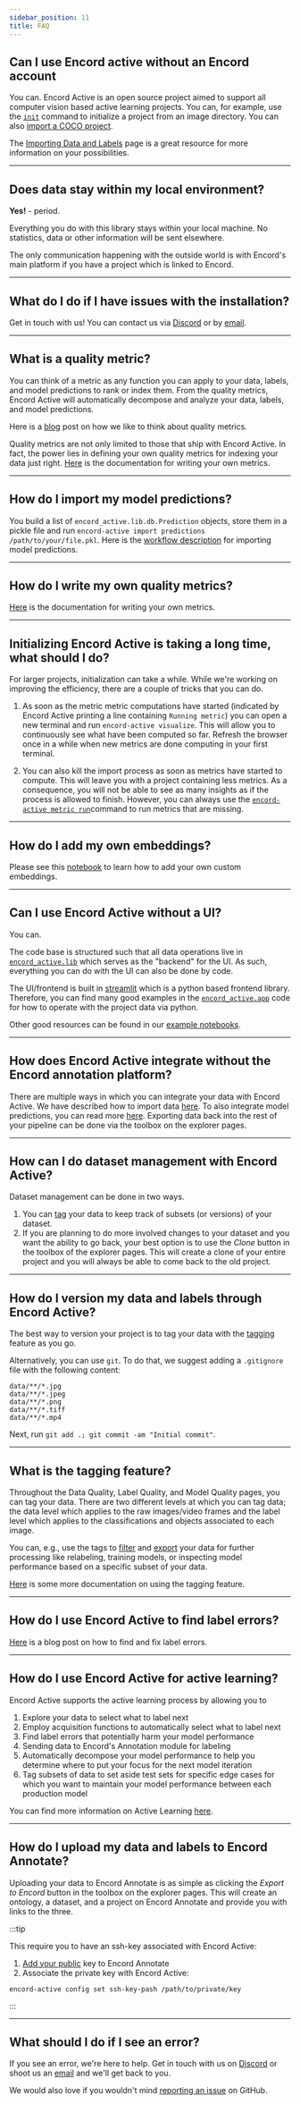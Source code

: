 ```yaml
---
sidebar_position: 11
title: FAQ
---
```


## Can I use Encord active without an Encord account

You can.
Encord Active is an open source project aimed to support all computer vision based active learning projects.
You can, for example, use the [`init`](./cli#init) command to initialize a project from an image directory.
You can also [import a COCO project](./import/import-coco-project).

The [Importing Data and Labels][importing-data] page is a great resource for more information on your possibilities.

---

## Does data stay within my local environment?

**Yes!** - period.

Everything you do with this library stays within your local machine.
No statistics, data or other information will be sent elsewhere.

The only communication happening with the outside world is with Encord's main platform if you have a project which is linked to Encord.

---

## What do I do if I have issues with the installation?

Get in touch with us!
You can contact us via [Discord][join-discord] or by [email][ea-email].

---

## What is a quality metric?

You can think of a metric as any function you can apply to your data, labels, and model predictions to rank or index them.
From the quality metrics, Encord Active will automatically decompose and analyze your data, labels, and model predictions.

Here is a [blog][ea-intro-blogpost] post on how we like to think about quality metrics.

Quality metrics are not only limited to those that ship with Encord Active.
In fact, the power lies in defining your own quality metrics for indexing your data just right.
[Here][write-metric] is the documentation for writing your own metrics.

---

## How do I import my model predictions?

You build a list of `encord_active.lib.db.Prediction` objects, store them in a pickle file and run `encord-active import predictions /path/to/your/file.pkl`.
Here is the [workflow description](./import/import-predictions) for importing model predictions.

---

## How do I write my own quality metrics?

[Here][write-metric] is the documentation for writing your own metrics.

---

## Initializing Encord Active is taking a long time, what should I do?

For larger projects, initialization can take a while.
While we're working on improving the efficiency, there are a couple of tricks that you can do.

1. As soon as the metric metric computations have started (indicated by Encord Active printing a line containing `Running metric`) you can open a new terminal and run `encord-active visualize`.
   This will allow you to continuously see what have been computed so far.
   Refresh the browser once in a while when new metrics are done computing in your first terminal.

2. You can also kill the import process as soon as metrics have started to compute. This will leave you with a project containing less metrics. As a consequence, you will not be able to see as many insights as if the process is allowed to finish.
   However, you can always use the [`encord-active metric run`](./cli#run)command to run metrics that are missing.

---

## How do I add my own embeddings?

Please see this [notebook](https://github.com/encord-team/encord-active/blob/main/examples/adding-own-custom-embeddings.ipynb) to learn how to add your own custom embeddings.

---

## Can I use Encord Active without a UI?

You can.

The code base is structured such that all data operations live in [`encord_active.lib`][ea-lib] which serves as the "backend" for the UI.
As such, everything you can do with the UI can also be done by code.

The UI/frontend is built in [streamlit](https://streamlit.io/) which is a python based frontend library.
Therefore, you can find many good examples in the [`encord_active.app`][ea-app] code for how to operate with the project data via python.

Other good resources can be found in our [example notebooks][ea-examples].

---

## How does Encord Active integrate without the Encord annotation platform?

There are multiple ways in which you can integrate your data with Encord Active.
We have described how to import data [here][importing-data].
To also integrate model predictions, you can read more [here][importing-predictions].
Exporting data back into the rest of your pipeline can be done via the toolbox on the explorer pages.

---

## How can I do dataset management with Encord Active?

Dataset management can be done in two ways.

1. You can [tag][tagging] your data to keep track of subsets (or versions) of your dataset.
2. If you are planning to do more involved changes to your dataset and you want the ability to go back, your best option is to use the _Clone_ button in the toolbox of the explorer pages.
   This will create a clone of your entire project and you will always be able to come back to the old project.

---

## How do I version my data and labels through Encord Active?

The best way to version your project is to tag your data with the [tagging][tagging] feature as you go.

Alternatively, you can use `git`.
To do that, we suggest adding a `.gitignore` file with the following content:

```gitignore
data/**/*.jpg
data/**/*.jpeg
data/**/*.png
data/**/*.tiff
data/**/*.mp4
```

Next, run `git add .; git commit -am "Initial commit"`.

---

## What is the tagging feature?

Throughout the Data Quality, Label Quality, and Model Quality pages, you can tag your data.
There are two different levels at which you can tag data; the data level which applies to the raw images/video frames and the label level which applies to the classifications and objects associated to each image.

You can, e.g., use the tags to [filter][filter-guide] and [export][export-guide] your data for further processing like relabeling, training models, or inspecting model performance based on a specific subset of your data.

[Here][tagging] is some more documentation on using the tagging feature.

---

## How do I use Encord Active to find label errors?

[Here][finding-label-errors] is a blog post on how to find and fix label errors.

---

## How do I use Encord Active for active learning?

Encord Active supports the active learning process by allowing you to

1. Explore your data to select what to label next
2. Employ acquisition functions to automatically select what to label next
3. Find label errors that potentially harm your model performance
4. Sending data to Encord's Annotation module for labeling
5. Automatically decompose your model performance to help you determine where to put your focus for the next model iteration
6. Tag subsets of data to set aside test sets for specific edge cases for which you want to maintain your model performance between each production model

You can find more information on Active Learning [here][active-learning].

---

## How do I upload my data and labels to Encord Annotate?

Uploading your data to Encord Annotate is as simple as clicking the _Export to Encord_ button in the toolbox on the explorer pages.
This will create an ontology, a dataset, and a project on Encord Annotate and provide you with links to the three.

:::tip

This require you to have an ssh-key associated with Encord Active:

1. [Add your public][ssh-key-association] key to Encord Annotate
2. Associate the private key with Encord Active:

```shell
encord-active config set ssh-key-pash /path/to/private/key
```

:::

---

## What should I do if I see an error?

If you see an error, we're here to help.
Get in touch with us on [Discord][join-discord] or shoot us an [email][ea-email] and we'll get back to you.

We would also love if you wouldn't mind [reporting an issue][report-issue] on GitHub.

[ea-app]: https://github.com/encord-team/encord-active/tree/main/src/encord_active/app
[ea-examples]: https://github.com/encord-team/encord-active/tree/main/examples
[ea-intro-blogpost]: https://encord.com/blog/closing-the-ai-production-gap-encord-active-a-new/
[ea-lib]: https://github.com/encord-team/encord-active/tree/main/src/encord_active/lib
[filter-guide]: ./user-guide/filtering
[export-guide]: ./user-guide/exporting
[active-learning]: ./active-learning
[importing-data]: /import
[importing-predictions]: ./import/import-predictions
[join-discord]: https://discord.gg/TU6yT7Uvx3
[tagging]: ./user-guide/tagging
[write-metric]: ./metrics/write-your-own
[finding-label-errors]: https://encord.com/blog/how-to-find-and-fix-label-errors-with-encord-active/
[ssh-key-association]: https://docs.encord.com/admins/settings/public-keys/#set-up-public-key-authentication
[report-issue]: https://github.com/encord-team/data-quality-pocs/issues/new
[ea-email]: mailto:active@encord.com
